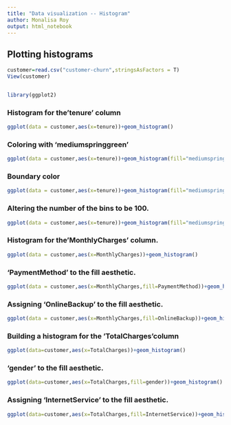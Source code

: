 ```yaml
---
title: "Data visualization -- Histogram"
author: Monalisa Roy
output: html_notebook
---
```


## Plotting histograms


```r
customer=read.csv("customer-churn",stringsAsFactors = T)
View(customer)


library(ggplot2)
```

### Histogram for the'tenure' column


```r
ggplot(data = customer,aes(x=tenure))+geom_histogram()
```

### Coloring with 'mediumspringgreen'

```r
ggplot(data = customer,aes(x=tenure))+geom_histogram(fill="mediumspringgreen")
```

### Boundary color

```r
ggplot(data = customer,aes(x=tenure))+geom_histogram(fill="mediumspringgreen",col="azure")
```
### Altering the number of the bins to be 100.
```r
ggplot(data = customer,aes(x=tenure))+geom_histogram(fill="mediumspringgreen",col="azure",bins = 100)
```



### Histogram for the'MonthlyCharges' column.
```r
ggplot(data = customer,aes(x=MonthlyCharges))+geom_histogram()
```



### 'PaymentMethod' to the fill aesthetic.
```r
ggplot(data = customer,aes(x=MonthlyCharges,fill=PaymentMethod))+geom_histogram()
```



### Assigning 'OnlineBackup' to the fill aesthetic.
```r
ggplot(data = customer,aes(x=MonthlyCharges,fill=OnlineBackup))+geom_histogram()
```



### Building a histogram for the 'TotalCharges'column
```r
ggplot(data=customer,aes(x=TotalCharges))+geom_histogram()
```


### 'gender' to the fill aesthetic.
```r
ggplot(data=customer,aes(x=TotalCharges,fill=gender))+geom_histogram()
```



### Assigning 'InternetService' to the fill aesthetic.

```r
ggplot(data=customer,aes(x=TotalCharges,fill=InternetService))+geom_histogram()
```







